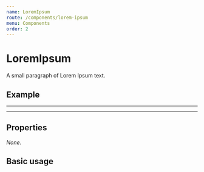 ```yaml
---
name: LoremIpsum
route: /components/lorem-ipsum
menu: Components
order: 2
---
```



# LoremIpsum

A small paragraph of Lorem Ipsum text.

## Example

---

<LoremIpsum />

---

## Properties

*None.*

## Basic usage

<Playground>
  <LoremIpsum />
</Playground>